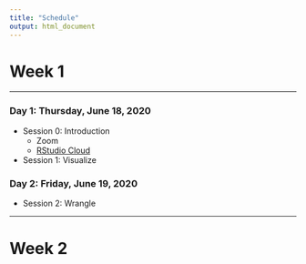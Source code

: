 ```yaml
---
title: "Schedule"
output: html_document
---
```


# Week 1

***

### Day 1: Thursday, June 18, 2020

*  Session 0: Introduction 
    *   Zoom
    *   [RStudio Cloud](rstudio.cloud)
*  Session 1: Visualize 

### Day 2: Friday, June 19, 2020

*  Session 2: Wrangle

***

# Week 2